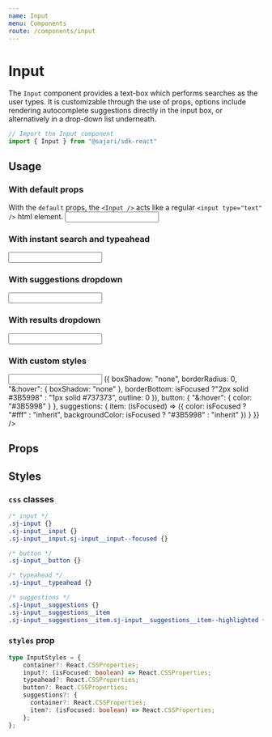 ```yaml
---
name: Input
menu: Components
route: /components/input
---
```



# Input

The `Input` component provides a text-box which performs searches as the user types.
It is customizable through the use of props, options include rendering autocomplete
suggestions directly in the input box, or alternatively in
a drop-down list underneath.

```javascript
// Import the Input component
import { Input } from "@sajari/sdk-react"
```

## Usage

### With default props
With the `default` props, the `<Input />` acts like a regular `<input type="text" />` html element.
<Playground>
    <InputWrapper>
        <Input />
    </InputWrapper>
</Playground>

### With instant search and typeahead
<Playground>
    <InputWrapper>
        <Input mode="typeahead" instantSearch />
    </InputWrapper>
</Playground>

### With suggestions dropdown
<Playground>
    <InputWrapper style={{height: 300}}>
        <Input mode="typeahead" dropdownMode="suggestions" />
    </InputWrapper>
</Playground>

### With results dropdown
<Playground>
    <InputWrapper style={{height: 400}}>
        <Input mode="typeahead" dropdownMode="results" instantSearch />
    </InputWrapper>
</Playground>

### With custom styles
<Playground>
    <InputWrapper style={{height: 300}}>
        <Input mode="typeahead" dropdownMode="suggestions" styles={{
            container: {
                width: 300,
            },
            input: (isFocused) => ({
                boxShadow: "none",
                borderRadius: 0,
                "&:hover": {
                    boxShadow: "none"
                },
                borderBottom: isFocused ?"2px solid #3B5998" : "1px solid #737373",
                outline: 0
            }),
            button: {
                "&:hover": {
                    color: "#3B5998"
                }
            },
            suggestions: {
                item: (isFocused) => ({
                    color: isFocused ? "#fff" : "inherit",
                    backgroundColor: isFocused ? "#3B5998" : "inherit"
                })
            }
        }} />
    </InputWrapper>
</Playground>


## Props
<PropsTable of={PropsInput} />

## Styles

### `css` classes
```css
/* input */
.sj-input {}
.sj-input__input {}
.sj-input__input.sj-input__input--focused {}

/* button */
.sj-input__button {}

/* typeahead */
.sj-input__typeahead {}

/* suggestions */
.sj-input__suggestions {}
.sj-input__suggestions__item
.sj-input__suggestions__item.sj-input__suggestions__item--highlighted {}
```

### `styles` prop
```typescript
type InputStyles = {
    container?: React.CSSProperties;
    input?: (isFocused: boolean) => React.CSSProperties;
    typeahead?: React.CSSProperties;
    button?: React.CSSProperties;
    suggestions?: {
      container?: React.CSSProperties;
      item?: (isFocused: boolean) => React.CSSProperties;
    };
};
```